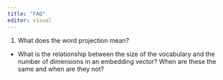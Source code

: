 ```yaml
---
title: "FAQ"
editor: visual
---
```



1. What does the word projection mean?

- What is the relationship between the size of the vocabulary and the number of dimensions in an embedding vector? When are these the same and when are they not?